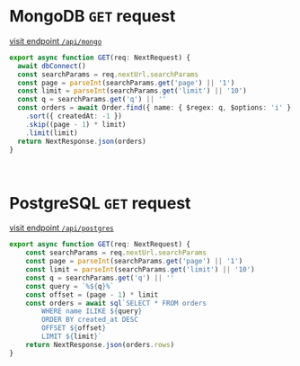 <br />

# MongoDB `GET` request 

[visit endpoint `/api/mongo`](/api/mongo)
```app/api/mongo.ts
export async function GET(req: NextRequest) {
  await dbConnect()
  const searchParams = req.nextUrl.searchParams
  const page = parseInt(searchParams.get('page') || '1')
  const limit = parseInt(searchParams.get('limit') || '10')
  const q = searchParams.get('q') || ''
  const orders = await Order.find({ name: { $regex: q, $options: 'i' } })
    .sort({ createdAt: -1 })
    .skip((page - 1) * limit)
    .limit(limit)
  return NextResponse.json(orders)
}
```

<br />

# PostgreSQL `GET` request

[visit endpoint `/api/postgres`](/api/postgres)
```app/api/postgres.ts
export async function GET(req: NextRequest) {
    const searchParams = req.nextUrl.searchParams
    const page = parseInt(searchParams.get('page') || '1')
    const limit = parseInt(searchParams.get('limit') || '10')
    const q = searchParams.get('q') || ''
    const query = `%${q}%`
    const offset = (page - 1) * limit
    const orders = await sql`SELECT * FROM orders 
        WHERE name ILIKE ${query} 
        ORDER BY created_at DESC 
        OFFSET ${offset} 
        LIMIT ${limit}`
    return NextResponse.json(orders.rows)
}
```